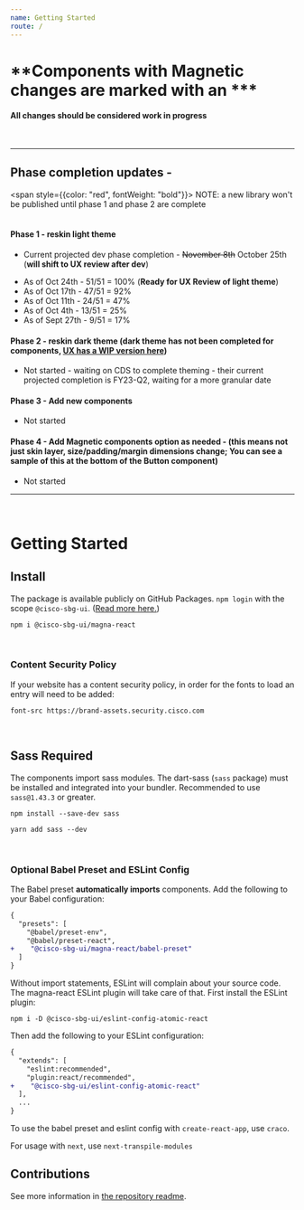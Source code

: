 ```yaml
---
name: Getting Started
route: /
---
```

# **Components with Magnetic changes are marked with an ***
#### All changes should be considered work in progress
<br />
<hr/>

## Phase completion updates -
<span style={{color: "red", fontWeight: "bold"}}>
NOTE: a new library won't be published until phase 1 and phase 2 are complete
</span>
<br />
<br />

#### Phase 1 - reskin light theme
 * Current projected dev phase completion - ~~November 8th~~ October 25th (**will shift to UX review after dev**)
 - As of Oct 24th  - 51/51 = 100%  (**Ready for UX Review of light theme**)
 - As of Oct 17th  - 47/51 = 92%
 - As of Oct 11th  - 24/51 = 47%
 - As of Oct 4th   - 13/51 = 25%
 - As of Sept 27th - 9/51  = 17%

#### Phase 2 - reskin dark theme (dark theme has not been completed for components, [UX has a WIP version here](https://www.figma.com/file/oVZWatImEIbl1c8sjdGxi0/branch/yU3qYkj6T2kfN4XYtUkEeD/%F0%9F%A7%B2--Magnetic-Design-Library))
 - Not started - waiting on CDS to complete theming - their current projected completion is FY23-Q2, waiting for a more granular date

#### Phase 3 - Add new components
 - Not started

#### Phase 4 - Add Magnetic components option as needed - (this means not just skin layer, size/padding/margin dimensions change; You can see a sample of this at the bottom of the Button component)
 - Not started


<hr />
<br />

# Getting Started

## Install

The package is available publicly on GitHub Packages. `npm login` with the scope `@cisco-sbg-ui`. ([Read more here.](https://docs.github.com/en/packages/working-with-a-github-packages-registry/working-with-the-npm-registry))

`npm i @cisco-sbg-ui/magna-react`

<br />

### Content Security Policy

If your website has a content security policy, in order for the fonts to load an entry will need to be added:

`font-src https://brand-assets.security.cisco.com`

<br />

## Sass Required

The components import sass modules. The dart-sass (`sass` package) must be installed and integrated into your bundler. Recommended to use `sass@1.43.3` or greater.

```
npm install --save-dev sass

yarn add sass --dev
```

<br />

### Optional Babel Preset and ESLint Config

The Babel preset **automatically imports** components. Add the following to your Babel configuration:

```diff
{
  "presets": [
    "@babel/preset-env",
    "@babel/preset-react",
+    "@cisco-sbg-ui/magna-react/babel-preset"
  ]
}
```

Without import statements, ESLint will complain about your source code. The magna-react ESLint plugin will take care of that. First install the ESLint plugin:

`npm i -D @cisco-sbg-ui/eslint-config-atomic-react`

Then add the following to your ESLint configuration:

```diff
{
  "extends": [
    "eslint:recommended",
    "plugin:react/recommended",
+    "@cisco-sbg-ui/eslint-config-atomic-react"
  ],
  ...
}
```

To use the babel preset and eslint config with `create-react-app`, use `craco`.

For usage with `next`, use `next-transpile-modules`

## Contributions

See more information in [the repository readme](https://www.github.com/cisco-sbg-ui/magna-react#readme).
